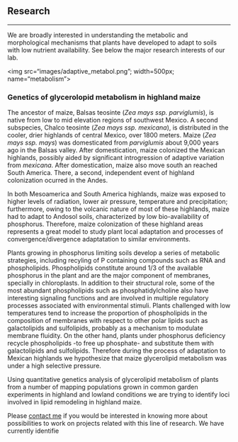 <!-- break -->
<br>
<!-- break -->

## Research
<hr>

We are broadly interested in understanding the metabolic and morphological mechanisms that plants have developed to adapt to soils with low nutrient availability. See below the major research interests of our lab.

</a><img src="images/adaptive_metabol.png"; width=500px; name="metabolism">

### Genetics of glycerolopid metabolism in highland maize

The ancestor of maize, Balsas teosinte (*Zea mays ssp. parviglumis*), is native from low to mid elevation regions of southwest Mexico. A second subspecies, Chalco teosinte (*Zea mays ssp. mexicana*), is distributed in the cooler, drier highlands of central Mexico, over 1800 meters. Maize (*Zea mays ssp. mays*) was domesticated from *parviglumis* about 9,000 years ago in the Balsas valley. After domestication, maize colonized the Mexican highlands, possibly aided by significant introgression of adaptive variation from *mexicana*. After domestication, maize also move south an reached South America. There, a second, independent event of highland colonization ocurred in the Andes.   

In both Mesoamerica and South America highlands, maize was exposed to higher levels of radiation, lower air pressure, temperature and precipitation; furthermore, owing to the volcanic nature of most of these highlands, maize had to adapt to Andosol soils, characterized by low bio-availability of phosphorus. Therefore, maize colonization of these highland areas represents a great model to study plant local adaptation and processes of convergence/divergence adaptatation to similar environments.

Plants growing in phosphorus limiting soils develop a series of metabolic strategies, including recyling of P containing compounds such as RNA and phospholipids.  Phospholipids constitute around 1/3 of the available phosphorus in the plant and are the major component of membranes, specially in chloroplasts. In addition to their structural role, some of the most abundant phospholipids such as phosphatidylcholine also have interesting signaling functions and are involved in multiple regulatory processes associated with environmental stimuli. Plants challenged with low temperatures tend to increase the proportion of phospholipids in the composition of membranes with respect to other polar lipids such as galactolipids and sulfolipids, probably as a mechanism to modulate membrane fluidity. On the other hand, plants under phosphorus deficiency recycle phospholipids -to free up phosphate- and substitute them with galactolipids and sulfolipids. Therefore during the process of adaptation to Mexican highlands we hypothesize that maize glycerolipid metabolism was under a high selective pressure.

Using quantitative genetics analysis of glycerolipid metabolism of plants from a number of mapping populations grown in common garden experiments in highland and lowland conditions we are trying to identify loci involved in lipid remodeling in highland maize.

Please [contact me](mailto:ruben.rellan@cinvestav.mx) if you would be interested in knowing more about possibilities to work on projects related with this line of research. We have currently identifie
